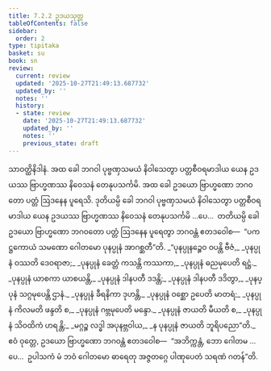 ```yaml
---
title: 7.2.2 ဥဒယသုတ္တ
tableOfContents: false
sidebar:
  order: 2
type: tipitaka
basket: su
book: sn
review:
  current: review
  updated: '2025-10-27T21:49:13.687732'
  updated_by: ''
  notes: ''
  history:
  - state: review
    date: '2025-10-27T21:49:13.687732'
    updated_by: ''
    notes: ''
    previous_state: draft
---
```



<ReviewStatus review={frontmatter.review} showDetails={true} />

<HypothesisAnnotation frontmatter={frontmatter} />

<DynamicBreadcrumb />

<Division number="198" book="sn" e="ch" v="18" p="308">

<Paragraph number="1231" book="sn">
သာဝတ္ထိနိဒါနံ. အထ ခေါ ဘဂဝါ ပုဗ္ဗဏှသမယံ နိဝါသေတွာ ပတ္တစီဝရမာဒါယ ယေန ဥဒယဿ ဗြာဟ္မဏဿ နိဝေသနံ တေနုပသင်္ကမိ. အထ ခေါ ဥဒယော ဗြာဟ္မဏော ဘဂဝတော ပတ္တံ ဩဒနေန ပူရေသိ. ဒုတိယမ္ပိ ခေါ ဘဂဝါ ပုဗ္ဗဏှသမယံ နိဝါသေတွာ ပတ္တစီဝရမာဒါယ ယေန ဥဒယဿ ဗြာဟ္မဏဿ နိဝေသနံ တေနုပသင်္ကမိ …ပေ…  တတိယမ္ပိ ခေါ ဥဒယော ဗြာဟ္မဏော ဘဂဝတော ပတ္တံ ဩဒနေန ပူရေတွာ ဘဂဝန္တံ ဧတဒဝေါစ—  “ပကဋ္ဌကောယံ သမဏော ဂေါတမော ပုနပ္ပုနံ အာဂစ္ဆတီ”တိ.
</Paragraph>

<Paragraph number="1232" type="verses" book="sn">
_“ပုနပ္ပုနဉ္စေဝ ဝပန္တိ ဗီဇံ,_  
_ပုနပ္ပုနံ ဝဿတိ ဒေဝရာဇာ;_  
_ပုနပ္ပုနံ ခေတ္တံ ကသန္တိ ကဿကာ,_  
_ပုနပ္ပုနံ ဓညမုပေတိ ရဋ္ဌံ._  

</Paragraph>

<Paragraph number="1233" type="verses" book="sn">
_ပုနပ္ပုနံ ယာစကာ ယာစယန္တိ,_  
_ပုနပ္ပုနံ ဒါနပတီ ဒဒန္တိ;_  
_ပုနပ္ပုနံ ဒါနပတီ ဒဒိတွာ,_  
_ပုနပ္ပုနံ သဂ္ဂမုပေန္တိ ဌာနံ._  

</Paragraph>

<Paragraph number="1234" type="verses" book="sn">
_ပုနပ္ပုနံ ခီရနိကာ ဒုဟန္တိ,_  
_ပုနပ္ပုနံ ဝစ္ဆော ဥပေတိ မာတရံ;_  
_ပုနပ္ပုနံ ကိလမတိ ဖန္ဒတိ စ,_  
_ပုနပ္ပုနံ ဂဗ္ဘမုပေတိ မန္ဒော._  

</Paragraph>

<Paragraph number="1235" type="verses" book="sn">
_ပုနပ္ပုနံ ဇာယတိ မီယတိ စ,_  
_ပုနပ္ပုနံ သိဝထိကံ ဟရန္တိ;_  
_မဂ္ဂဉ္စ လဒ္ဓါ အပုနဗ္ဘဝါယ,_  
_န ပုနပ္ပုနံ ဇာယတိ ဘူရိပညော”တိ._  

</Paragraph>

<Paragraph number="1236" book="sn">
ဧဝံ ဝုတ္တေ, ဥဒယော ဗြာဟ္မဏော ဘဂဝန္တံ ဧတဒဝေါစ—  “အဘိက္ကန္တံ, ဘော ဂေါတမ …ပေ…  ဥပါသကံ မံ ဘဝံ ဂေါတမော ဓာရေတု အဇ္ဇတဂ္ဂေ ပါဏုပေတံ သရဏံ ဂတန်”တိ.
</Paragraph>
</Division>
